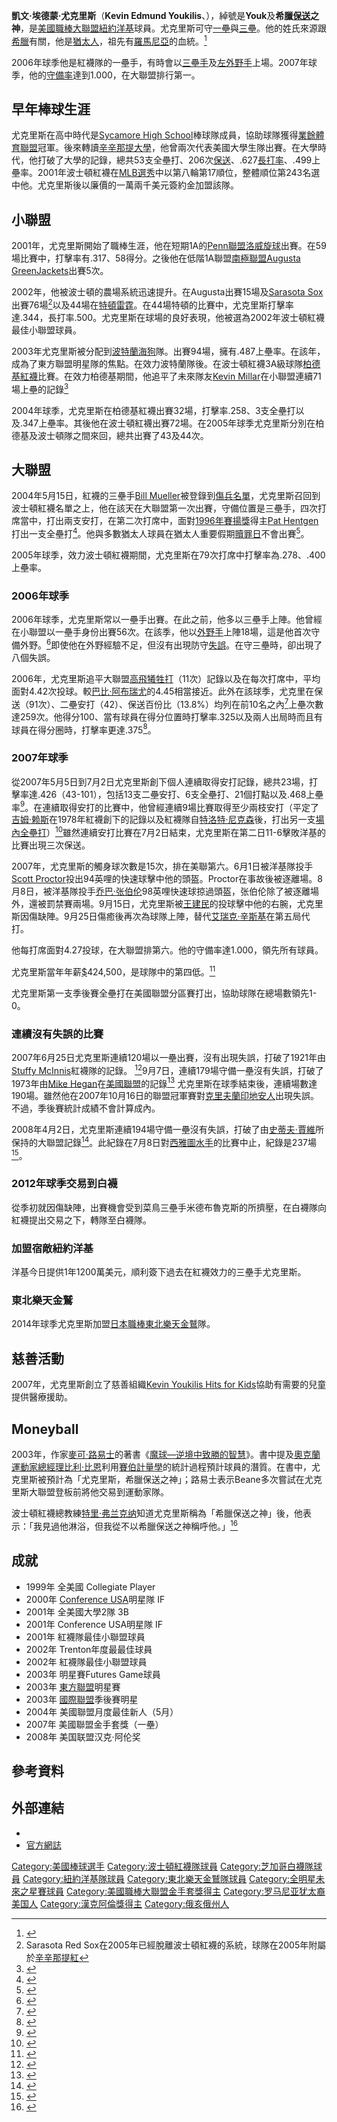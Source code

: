 {{Infobox MLB retired|
bgcolor1=#900|
bgcolor2=#600|
textcolor1=#FFF|
textcolor2=#FC0|
image=Youk 2009.jpg|
width=300|
name=凱文·尤克里斯|
|native_name=Kevin Youkilis|
position=三壘手 , 一壘手|
team=|
number=20|
bats=右|
throws=右|
birthdate={{birth date and age|1979|3|15}}|
debutdate=5月15日|
debutyear=2004年|
debutteam=所屬球隊 : [[波士頓紅襪|波士頓紅襪]]|
statyear=2012年10月4日|
finaldate=6月13日|
finalyear=2013年|
finalteam=所屬球隊 : [[紐約洋基|紐約洋基]]|
stat1label=[[打擊率|打擊率]]|
stat1value=.281|
stat2label=[[全壘打|全壘打]]|
stat2value=150|
stat3label=[[打點|打點]]|
stat3value=618|
stat4label=[[安打|安打]]|
stat4value=1053|
|teams=<nowiki></nowiki>
*[[波士頓紅襪|波士頓紅襪]] （2004-2012）
*[[芝加哥白襪|芝加哥白襪]] （2012）
*[[紐約洋基|紐約洋基]] （2013）
*[[東北樂天金鷹|東北樂天金鷹]]([[日本棒球機構|NPB]]) （2014）
|highlights=<nowiki></nowiki>
* 3×[[美國職棒大聯盟全明星賽|全明星賽]]（2008–2009,2011)
* [[世界大賽|世界大賽]]冠軍(2004)(2007)
* [[美國職棒大聯盟金手套獎|金手套]] (2007)
* [[漢克·阿倫獎|漢克·阿倫獎]] (2009)
}}

'''凱文·埃德蒙·尤克里斯'''（'''Kevin Edmund Youkilis'''、{{bd|1979年|3月15日|catIdx=Youkilis, Kevin}}），綽號是'''Youk'''及'''希臘[[保送|保送]]之神'''，是[[美國職棒大聯盟|美國職棒大聯盟]][[紐約洋基|紐約洋基]]球員。尤克里斯可守[[一壘|一壘]]與[[三壘|三壘]]。他的姓氏來源跟[[希臘|希臘]]有關，他是[[猶太人|猶太人]]，祖先有[[羅馬尼亞|羅馬尼亞]]的血統。<ref>{{cite web | title=God of Walks | work=sfgate.com | url=http://www.sfgate.com/cgi-bin/article.cgi?f=/chronicle/archive/2004/05/27/SPGQS6SHQ01.DTL | accessdate=2007-06-10 | archive-date=2005-05-07 | archive-url=https://web.archive.org/web/20050507180408/http://www.sfgate.com/cgi-bin/article.cgi?f=%2Fchronicle%2Farchive%2F2004%2F05%2F27%2FSPGQS6SHQ01.DTL | dead-url=no }}</ref> 

2006年球季他是紅襪隊的一壘手，有時會以[[三壘手|三壘手]]及[[左外野手|左外野手]]上場。2007年球季，他的[[守備率|守備率]]達到1.000，在大聯盟排行第一。

==早年棒球生涯==
尤克里斯在高中時代是[[Sycamore_High_School|Sycamore High School]]棒球隊成員，協助球隊獲得[[業餘體育聯盟|業餘體育聯盟]]冠軍。後來轉讀[[辛辛那提大學|辛辛那提大學]]，他曾兩次代表美國大學生隊出賽。在大學時代，他打破了大學的記錄，總共53支全壘打、206次[[保送|保送]]、.627[[長打率|長打率]]、.499上壘率。2001年波士頓紅襪在[[MLB選秀|MLB選秀]]中以第八輪第17順位，整體順位第243名選中他。尤克里斯後以廉價的一萬兩千美元簽約金加盟該隊。

==小聯盟==
2001年，尤克里斯開始了職棒生涯，他在短期1A的[[Penn聯盟|Penn聯盟]][[洛威旋球|洛威旋球]]出賽。在59場比賽中，打擊率有.317、58得分。之後他在低階1A聯盟[[南極聯盟|南極聯盟]][[Augusta_GreenJackets|Augusta GreenJackets]]出賽5次。

2002年，他被波士頓的農場系統迅速提升。在Augusta出賽15場及[[Sarasota_Reds|Sarasota Sox]]出賽76場<ref>Sarasota Red Sox在2005年已經脫離波士頓紅襪的系統，球隊在2005年附屬於[[辛辛那提紅|辛辛那提紅]]</ref>以及44場在[[特頓雷霆|特頓雷霆]]。在44場特頓的比賽中，尤克里斯打擊率達.344，長打率.500。尤克里斯在球場的良好表現，他被選為2002年波士頓紅襪最佳小聯盟球員。

2003年尤克里斯被分配到[[波特蘭海狗|波特蘭海狗]]隊。出賽94場，擁有.487上壘率。在該年，成為了東方聯盟明星隊的焦點。在效力波特蘭隊後。在波士頓紅襪3A級球隊[[柏德基紅襪|柏德基紅襪]]比賽。在效力柏德基期間，他追平了未來隊友[[Kevin_Millar|Kevin Millar]]在小聯盟連續71場上壘的記錄<ref>{{cite web | title = Youkilis Streak | work = enquirer.com | url = http://reds.enquirer.com/2003/08/07/Youkilis07.html | accessdate = 2007-06-04 | archive-url = https://web.archive.org/web/20070606095536/http://reds.enquirer.com/2003/08/07/Youkilis07.html | archive-date = 2007-06-06 | dead-url = yes }}</ref>

2004年球季，尤克里斯在柏德基紅襪出賽32場，打擊率.258、3支全壘打以及.347上壘率。其後他在波士頓紅襪出賽72場。在2005年球季尤克里斯分別在柏德基及波士頓隊之間來回，總共出賽了43及44次。

==大聯盟==
2004年5月15日，紅襪的三壘手[[Bill_Mueller|Bill Mueller]]被登錄到[[傷兵名單|傷兵名單]]，尤克里斯召回到波士頓紅襪名單之上，他在該天在大聯盟第一次出賽，守備位置是三壘手，四次打席當中，打出兩支安打，在第二次打席中，面對[[賽揚獎|1996年賽揚獎]]得主[[Pat_Hentgen|Pat Hentgen]]打出一支全壘打<ref>{{cite web | title=Youkilis Debut | work=espn.go.com | url=http://sports.espn.go.com/mlb/recap?gameId=240515114 | accessdate=2007-06-04 | archive-date=2009-02-26 | archive-url=https://web.archive.org/web/20090226174814/http://sports.espn.go.com/mlb/recap?gameId=240515114 | dead-url=no }}</ref>。他與多數猶太人球員在猶太人重要假期[[贖罪日|贖罪日]]不會出賽<ref>{{cite web |title=Green playing on Yom Kippur |work=cjnews.com |url=http://www.cjnews.com/viewarticle.asp?id=4473 |accessdate=2007-06-10 |deadurl=yes |archiveurl=https://web.archive.org/web/20060902113810/http://www.bostonphoenix.com/boston/news_features/this_just_in/documents/03917084.asp |archivedate=2006-09-02 }}</ref>。

2005年球季，效力波士頓紅襪期間，尤克里斯在79次打席中打擊率為.278、.400上壘率。

===2006年球季===
2006年球季，尤克里斯常以一壘手出賽。在此之前，他多以三壘手上陣。他曾經在小聯盟以一壘手身份出賽56次。在該季，他以[[外野手|外野手]]上陣18場，這是他首次守備外野。<ref>{{cite web | title=Minor League Stats | work=thebaseballcube.com | url=http://www.thebaseballcube.com/players/Y/Kevin-Youkilis.shtml | accessdate=2007-06-04 | archive-date=2007-06-01 | archive-url=https://web.archive.org/web/20070601152050/http://www.thebaseballcube.com/players/Y/Kevin-Youkilis.shtml | dead-url=no }}</ref>即使他在外野經驗不足，但沒有出現防守[[失誤_(棒球)|失誤]]。在守三壘時，卻出現了八個失誤。

2006年，尤克里斯追平大聯盟[[高飛犧牲打|高飛犧牲打]]（11次）記錄以及在每次打席中，平均面對4.42次投球。較[[巴比·阿布瑞尤|巴比·阿布瑞尤]]的4.45相當接近。此外在該球季，尤克里在保送（91次）、二壘安打（42）、保送百份比（13.8%）均列在前10名之內<ref name=fangraphs>{{cite web | title=Fangraph Leaders | work=fangraphs.com | url=http://www.fangraphs.com/leaders.aspx?pos=all&stats=bat&lg=all&qual=y&type=1&season=2006 | accessdate=2007-06-10 | archive-date=2013-10-16 | archive-url=https://web.archive.org/web/20131016032428/http://www.fangraphs.com/leaders.aspx?pos=all&stats=bat&lg=all&qual=y&type=1&season=2006 | dead-url=no }}</ref>上壘次數達259次。他得分100、當有球員在得分位置時打擊率.325以及兩人出局時而且有球員在得分圈時，打擊率更達.375<ref>{{cite web | title=CBS Player Splits | work=sportsline.com | url=http://cbs.sportsline.com/mlb/players/player/splits/2006/390828 | accessdate=2007-06-10 | archive-date=2012-07-12 | archive-url=https://archive.is/20120712091339/http://cbs.sportsline.com/mlb/players/player/splits/2006/390828 | dead-url=no }}</ref>。

===2007年球季===
從2007年5月5日到7月2日尤克里斯創下個人連續取得安打記錄，總共23場，打擊率達.426（43-101），包括13支二壘安打、6支全壘打、21個打點以及.468上壘率<ref>{{cite web | title = Only winning streak matters to Youkilis | work = mlb.com | url = http://www.mlb.com/news/article.jsp?ymd=20070602&content_id=2001808&vkey=news_bos&fext=.jsp&c_id=bos | accessdate = 2007-06-18 | deadurl = yes | archiveurl = https://web.archive.org/web/20071022052911/http://mlb.com/news/article.jsp?ymd=20070602&content_id=2001808&vkey=news_bos&fext=.jsp&c_id=bos | archivedate = 2007-10-22 }}</ref>。在連續取得安打的比賽中，他曾經連續9場比賽取得至少兩枝安打（平定了[[吉姆·赖斯|吉姆·赖斯]]在1978年紅襪創下的記錄以及紅襪隊自[[特洛特·尼克森|特洛特·尼克森]]後，打出另一支[[場內全壘打|場內全壘打]]）<ref>{{cite web | title = Youkilis' Inside the Park | work = mlb.com | url = http://boston.redsox.mlb.com/news/article.jsp?ymd=20070528&content_id=1991576&vkey=news_bos&fext=.jsp&c_id=bos | accessdate = 2007-06-04 | deadurl = yes | archiveurl = https://web.archive.org/web/20070602223316/http://boston.redsox.mlb.com/news/article.jsp?ymd=20070528&content_id=1991576&vkey=news_bos&fext=.jsp&c_id=bos | archivedate = 2007-06-02 }}</ref>雖然連續安打比賽在7月2日結束，尤克里斯在第二日11-6擊敗洋基的比賽出現三次保送。

2007年，尤克里斯的觸身球次數是15次，排在美聯第六。6月1日被洋基隊投手[[Scott_Proctor|Scott Proctor]]投出94英哩的快速球擊中他的頭盔。Proctor在事故後被逐離場。8月8日，被洋基隊投手[[乔巴·张伯伦|乔巴·张伯伦]]98英哩快速球掠過頭盔，张伯伦除了被逐離場外，還被罰禁賽兩場。9月15日，尤克里斯被[[王建民_(棒球員)|王建民]]的投球擊中他的右腕，尤克里斯因傷缺陣。9月25日傷癒後再次為球隊上陣，替代[[艾瑞克·辛斯基|艾瑞克·辛斯基]]在第五局代打。

他每打席面對4.27投球，在大聯盟排第六。他的守備率達1.000，領先所有球員。

尤克里斯當年年薪[[美元|$]]424,500，是球隊中的第四低。<ref>{{Cite web |url=http://www.projo.com/redsox/content/sp_bb_rsoxjo26_07-26-07_7K6GOLD.34b8cc1.html |title=存档副本 |accessdate=2007-10-31 |archive-date=2007-09-30 |archive-url=https://web.archive.org/web/20070930030320/http://www.projo.com/redsox/content/sp_bb_rsoxjo26_07-26-07_7K6GOLD.34b8cc1.html |dead-url=no }}</ref>

尤克里斯第一支季後賽全壘打在美國聯盟分區賽打出，協助球隊在總場數領先1-0。

===連續沒有失誤的比賽===
2007年6月25日尤克里斯連續120場以一壘出賽，沒有出現失誤，打破了1921年由[[Stuffy_McInnis|Stuffy McInnis]]紅襪隊的記錄。 <ref>{{cite web | title = Kevin Youkilis archive | work = mlb.com and Boston Herald| url=http://sports.espn.go.com/mlb/features/briefingroom?playerId=5375 | accessdate = 2007-06-26 }}</ref>9月7日，連續179場守備一壘沒有失誤，打破了1973年由[[Mike_Hegan|Mike Hegan]]在[[美國聯盟|美國聯盟]]的記錄<ref>{{cite web | title = Youkilis' Defense as Good as Gold | work = redsox.com | url = http://boston.redsox.mlb.com/news/article.jsp?ymd=20070907&content_id=2194889&vkey=news_bos&fext=.jsp&c_id=bos | accessdate = 2007-09-08 | deadurl = yes | archiveurl = https://web.archive.org/web/20070910225045/http://boston.redsox.mlb.com/news/article.jsp?ymd=20070907&content_id=2194889&vkey=news_bos&fext=.jsp&c_id=bos | archivedate = 2007-09-10 }}</ref>  
尤克里斯在球季結束後，連續場數達190場。雖然他在2007年10月16日的聯盟冠軍賽對[[克里夫蘭印地安人|克里夫蘭印地安人]]出現失誤。不過，季後賽統計成績不會計算成內。

2008年4月2日，尤克里斯連續194場守備一壘沒有失誤，打破了由[[史蒂夫·賈維|史蒂夫·賈維]]所保持的大聯盟記錄<ref>{{cite web | title = Error Records by First Basemen | work = baseball-almanac.com | url = http://www.baseball-almanac.com/recbooks/rb_1ber.shtml | accessdate = 2007-09-17 | archive-date = 2007-10-11 | archive-url = https://web.archive.org/web/20071011091533/http://baseball-almanac.com/recbooks/rb_1ber.shtml | dead-url = no }}</ref>。此紀錄在7月8日對[[西雅圖水手|西雅圖水手]]的比賽中止，紀錄是237場<ref>{{cite web | title = Youk's late error halts streak | work = redsox.com | url = http://boston.redsox.mlb.com/news/article.jsp?ymd=20080607&content_id=2863362&vkey=news_bos&fext=.jsp&c_id=bos | accessdate = 2008-06-08 | deadurl = yes | archiveurl = https://web.archive.org/web/20080608153051/http://boston.redsox.mlb.com/news/article.jsp?ymd=20080607&content_id=2863362&vkey=news_bos&fext=.jsp&c_id=bos | archivedate = 2008-06-08 }}</ref>。

===2012年球季交易到白襪===
從季初就因傷缺陣，出賽機會受到菜鳥三壘手米德布魯克斯的所擠壓，在白襪隊向紅襪提出交易之下，轉隊至白襪隊。

===加盟宿敵紐約洋基===
洋基今日提供1年1200萬美元，順利簽下過去在紅襪效力的三壘手尤克里斯。

===東北樂天金鷲===
2014年球季尤克里斯加盟[[日本職棒|日本職棒]][[東北樂天金鷲|東北樂天金鷲]]隊。

==慈善活動==
2007年，尤克里斯創立了慈善組織[http://www.youkskids.org/ Kevin Youkilis Hits for Kids]{{Wayback|url=http://www.youkskids.org/ |date=20071112133502 }}協助有需要的兒童提供醫療援助。

==Moneyball==
2003年，作家[[麥可‧路易士|麥可‧路易士]]的著書《[[魔球—逆境中致勝的智慧|魔球—逆境中致勝的智慧]]》。書中提及[[奧克蘭運動家|奧克蘭運動家]][[總經理|總經理]][[比利·比恩|比利·比恩]]利用[[賽伯計量學|賽伯計量學]]的統計過程預計球員的潛質。在書中，尤克里斯被預計為「尤克里斯，希臘保送之神」；路易士表示Beane多次嘗試在尤克里斯大聯盟登板前將他交易到運動家隊。

波士頓紅襪總教練[[特里·弗兰克纳|特里·弗兰克纳]]知道尤克里斯稱為「希臘保送之神」後，他表示：「我見過他淋浴，但我從不以希臘保送之神稱呼他。」<ref>{{Cite web |url=http://www.boston.com/sports/baseball/articles/2004/08/08/cards_appear_to_be_stacked?pg=full |title=存档副本 |accessdate=2007-10-31 |archive-date=2004-08-18 |archive-url=https://web.archive.org/web/20040818233714/http://www.boston.com/sports/baseball/articles/2004/08/08/cards_appear_to_be_stacked?pg=full |dead-url=no }}</ref>

==成就==
* 1999年 全美國 Collegiate Player
* 2000年 [[Conference_USA|Conference USA]]明星隊 IF
* 2001年 全美國大學2隊 3B
* 2001年 Conference USA明星隊 IF
* 2001年 紅襪隊最佳小聯盟球員
* 2002年 Trenton年度最最佳球員
* 2002年 紅襪隊最佳小聯盟球員
* 2003年 明星賽Futures Game球員
* 2003年 [[東方聯盟_(美國)|東方聯盟]]明星賽
* 2003年 [[國際聯盟|國際聯盟]]季後賽明星
* 2004年 美國聯盟月度最佳新人（5月）
* 2007年 美國聯盟金手套獎（一壘）
* 2008年 美国联盟汉克·阿伦奖

==參考資料==
<div class="references-small">
<references />
</div>

==外部連結==
{{Commonscat|Kevin Youkilis}}
* {{Baseballstats |mlb=425903 |espn=5375 |br=y/youklke01 |fangraphs=1935 |cube=Y/Kevin-Youkilis}}
* [https://web.archive.org/web/20071019055231/http://kevinyoukilis.mlblogs.com/kevinyoukilis/ 官方網誌]

{{start box}}
{{succession box |[[马克·塔克薛拉|马克·塔克薛拉]] | [[卡洛斯·佩尼亚|卡洛斯·佩尼亚]] |[[美联历年一垒手金手套奖得主|美国联盟一垒手金手套奖]] | 2007年 }}
{{end box}}

{{AL Hank Aaron Award Winners}}
{{2004 Boston Red Sox}}
{{2007 World Series Champion}}
{{2009年世界棒球經典賽美國隊選手列表}}
{{Authority control}}
{{DEFAULTSORT:Youkilis, Kevin}}

[[Category:美國棒球選手|Category:美國棒球選手]]
[[Category:波士頓紅襪隊球員|Category:波士頓紅襪隊球員]]
[[Category:芝加哥白襪隊球員|Category:芝加哥白襪隊球員]]
[[Category:紐約洋基隊球員|Category:紐約洋基隊球員]]
[[Category:東北樂天金鷲隊球員|Category:東北樂天金鷲隊球員]]
[[Category:全明星未來之星賽球員|Category:全明星未來之星賽球員]]
[[Category:美國職棒大聯盟金手套獎得主|Category:美國職棒大聯盟金手套獎得主]]
[[Category:罗马尼亚犹太裔美国人|Category:罗马尼亚犹太裔美国人]]
[[Category:漢克阿倫獎得主|Category:漢克阿倫獎得主]]
[[Category:俄亥俄州人|Category:俄亥俄州人]]